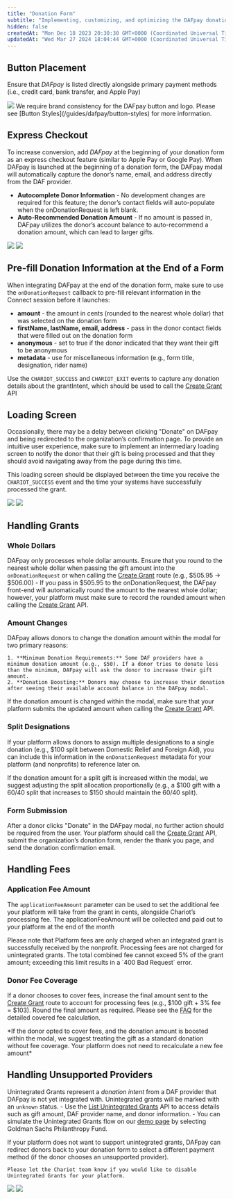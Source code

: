 ```yaml
---
title: "Donation Form"
subtitle: "Implementing, customizing, and optimizing the DAFpay donation experience to maximize donor engagement and increase conversion rates on your platform"
hidden: false
createdAt: "Mon Dec 18 2023 20:30:30 GMT+0000 (Coordinated Universal Time)"
updatedAt: "Wed Mar 27 2024 18:04:44 GMT+0000 (Coordinated Universal Time)"
---
```


## Button Placement

Ensure that _DAFpay_ is listed directly alongside primary payment methods (i.e., credit card, bank transfer, and Apple Pay)

<Frame caption="Placement is key!">
    <img src='../../images/button-placement.png' />
</Frame>

<Check>
    We require brand consistency for the DAFpay button and logo. Please see [Button Styles](/guides/dafpay/button-styles) for more information.
</Check>

## Express Checkout

To increase conversion, add _DAFpay_ at the beginning of your donation form as an express checkout feature (similar to Apple Pay or Google Pay).
When DAFpay is launched at the beginning of a donation form, the DAFpay modal will automatically capture the donor’s name, email, and address directly from the DAF provider.

- **Autocomplete Donor Information** - No development changes are required for this feature; the donor’s contact fields will auto-populate when the onDonationRequest is left blank.
- **Auto-Recommended Donation Amount** - If no amount is passed in, DAFpay utilizes the donor’s account balance to auto-recommend a donation amount, which can lead to larger gifts.

<Frame caption="Express Checkout with donor information and suggested amounts">
    <img src='../../images/express-checkout-part1.png' />
    <img src='../../images/express-checkout-part2.png' />
</Frame>

## Pre-fill Donation Information at the End of a Form

When integrating DAFpay at the end of the donation form, make sure to use the `onDonationRequest` callback to pre-fill relevant information in the Connect session before it launches:

- **amount** - the amount in cents (rounded to the nearest whole dollar) that was selected on the donation form
- **firstName, lastName, email, address** - pass in the donor contact fields that were filled out on the donation form
- **anonymous** - set to true if the donor indicated that they want their gift to be anonymous
- **metadata** - use for miscellaneous information (e.g., form title, designation, rider name)

Use the `CHARIOT_SUCCESS` and `CHARIOT_EXIT` events to capture any donation details about the grantIntent, which should be used to call the [Create Grant](/v2024-10-30/api/grants/create) API

## Loading Screen

Occasionally, there may be a delay between clicking "Donate" on DAFpay and being redirected to the organization’s confirmation page.
To provide an intuitive user experience, make sure to implement an intermediary loading screen to notify the donor that their gift is being processed and that they should avoid navigating away from the page during this time.

This loading screen should be displayed between the time you receive the `CHARIOT_SUCCESS` event and the time your systems have successfully processed the grant.

<Frame caption="Loading screen example">
    <img src='../../images/dafpay_form_click.png' />
    <img src='../../images/dafpay_loading_screen.png' />
</Frame>

## Handling Grants

### Whole Dollars

DAFpay only processes whole dollar amounts. Ensure that you round to the nearest whole dollar when passing the gift amount into the `onDonationRequest` or when calling the [Create Grant](/v2024-10-30/api/grants/create) route (e.g., $505.95 → $506.00)
    - If you pass in $505.95 to the onDonationRequest, the DAFpay front-end will automatically round the amount to the nearest whole dollar; however, your platform must make sure to record the rounded amount when calling the [Create Grant](/v2024-10-30/api/grants/create) API.

### Amount Changes

DAFpay allows donors to change the donation amount within the modal for two primary reasons:

    1. **Minimum Donation Requirements:** Some DAF providers have a minimum donation amount (e.g., $50). If a donor tries to donate less than the minimum, DAFpay will ask the donor to increase their gift amount.
    2. **Donation Boosting:** Donors may choose to increase their donation after seeing their available account balance in the DAFpay modal.

If the donation amount is changed within the modal, make sure that your platform submits the updated amount when calling the [Create Grant](/v2024-10-30/api/grants/create) API.

### Split Designations

If your platform allows donors to assign multiple designations to a single donation (e.g., $100 split between Domestic Relief and Foreign Aid), you can include this information in the `onDonationRequest` metadata for your platform (and nonprofits) to reference later on.

If the donation amount for a split gift is increased within the modal, we suggest adjusting the split allocation proportionally (e.g., a \$100 gift with a 60/40 split that increases to \$150 should maintain the 60/40 split).

### Form Submission

After a donor clicks "Donate" in the DAFpay modal, no further action should be required from the user.
Your platform should call the [Create Grant](/v2024-10-30/api/grants/create) API, submit the organization’s donation form, render the thank you page, and send the donation confirmation email.

## Handling Fees

### Application Fee Amount

The `applicationFeeAmount` parameter can be used to set the additional fee your platform will take from the grant in cents, alongside Chariot’s processing fee.
The applicationFeeAmount will be collected and paid out to your platform at the end of the month

<Note>
Please note that Platform fees are only charged when an integrated grant is successfully received by the nonprofit.
Processing fees are not charged for unintegrated grants.
</Note>

<Warning>
The total combined fee cannot exceed 5% of the grant amount; exceeding this limit results in a `400 Bad Request` error.
</Warning>

### Donor Fee Coverage

If a donor chooses to cover fees, increase the final amount sent to the [Create Grant](/v2024-10-30/api/grants/create) route to account for processing fees (e.g., \$100 gift + 3% fee = \$103).
Round the final amount as required.
Please see the [FAQ](/guides/getting-started/faq) for the detailed covered fee calculation.

<Tip>
    *If the donor opted to cover fees, and the donation amount is boosted within the modal, we suggest treating the gift as a standard donation without fee coverage. Your platform does not need to recalculate a new fee amount*
</Tip>

## Handling Unsupported Providers

Unintegrated Grants represent a *donation intent* from a DAF provider that DAFpay is not yet integrated with.
Unintegrated grants will be marked with an `unknown` status.
    - Use the [List Unintegrated Grants](/v2024-10-30/api/unintegrated-grants/list) API to access details such as gift amount, DAF provider name, and donor information.
    - You can simulate the Unintegrated Grants flow on our [demo page](https://secure.dafpay.com/demo) by selecting Goldman Sachs Philanthropy Fund.

<Info>
    If your platform does not want to support unintegrated grants, DAFpay can redirect donors back to your donation form to select a different payment method (if the donor chooses an unsupported provider).
    
    Please let the Chariot team know if you would like to disable Unintegrated Grants for your platform.
</Info>

<Frame caption="Handling unsupported DAF providers differently within DAFpay. Left: Allow donors to record a Grant Intent; Right: Return donors to your donation form.">
    <img src='../../images/unintegrated-grant-submit.png' />
    <img src='../../images/unintegrated-grant-return.png' />
</Frame>
